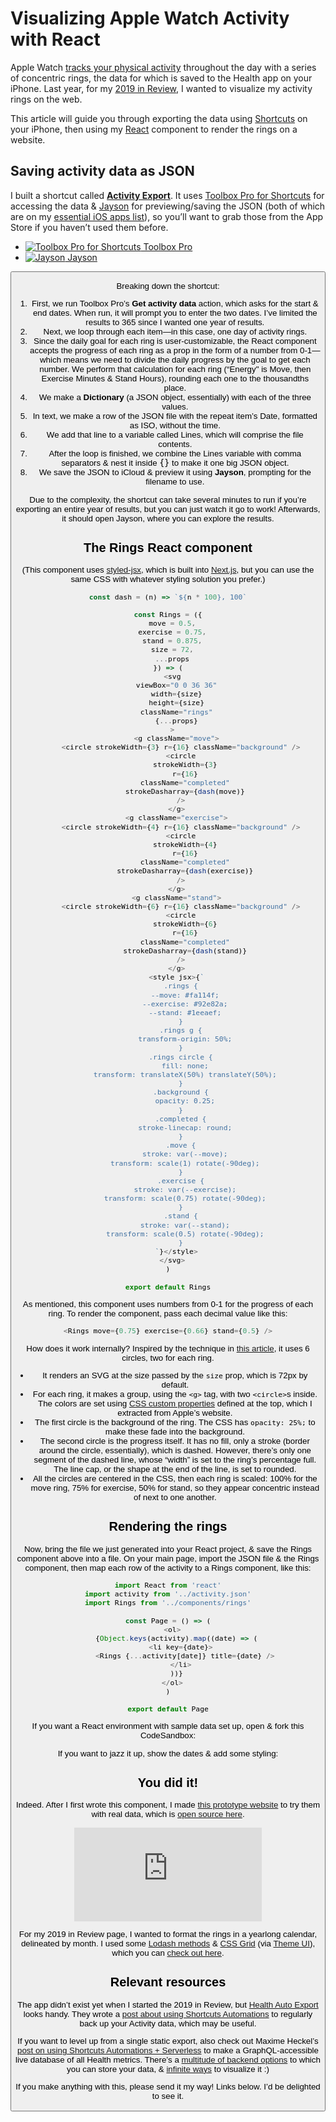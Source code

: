 
# Visualizing Apple Watch Activity with React

Apple Watch [tracks your physical activity](https://www.apple.com/watch/close-your-rings/) throughout the day with a series of concentric rings, the data for which is saved to the Health app on your iPhone. Last year, for my [2019 in Review](https://2019.lachlanjc.com/activity), I wanted to visualize my activity rings on the web.

This article will guide you through exporting the data using [Shortcuts](https://support.apple.com/guide/shortcuts/welcome/ios) on your iPhone, then using my [React](https://reactjs.org/) component to render the rings on a website.

## Saving activity data as JSON

I built a shortcut called [**Activity Export**](https://www.icloud.com/shortcuts/29a9cf0990fd46be9e90322f8c5f9b8a). It uses [Toolbox Pro for Shortcuts](https://apps.apple.com/us/app/toolbox-pro-for-shortcuts/id1476205977?uo=4) for accessing the data & [Jayson](https://apps.apple.com/us/app/jayson/id1447750768?uo=4) for previewing/saving the JSON (both of which are on my [essential iOS apps list](/tools/#i-pad-apps)), so you’ll want to grab those from the App Store if you haven’t used them before.

<AppGrid my={4}>

- [![Toolbox Pro for Shortcuts](https://is1-ssl.mzstatic.com/image/thumb/Purple114/v4/b9/10/ec/b910ec11-d018-73f4-e1c2-a5bf382636c4/source/512x512bb.png) Toolbox Pro](https://apps.apple.com/us/app/toolbox-pro-for-shortcuts/id1476205977?uo=4)
- [![Jayson](https://is4-ssl.mzstatic.com/image/thumb/Purple114/v4/9a/92/26/9a922686-45e3-4239-faeb-77d4bc6bebfe/source/512x512bb.png) Jayson](https://apps.apple.com/us/app/jayson/id1447750768?uo=4)

</AppGrid>

<Button as="a" children="Download Shortcut" href="https://www.icloud.com/shortcuts/29a9cf0990fd46be9e90322f8c5f9b8a" />

Breaking down the shortcut:

1. First, we run Toolbox Pro’s **Get activity data** action, which asks for the start & end dates. When run, it will prompt you to enter the two dates. I’ve limited the results to 365 since I wanted one year of results.
1. Next, we loop through each item—in this case, one day of activity rings.
1. Since the daily goal for each ring is user-customizable, the React component accepts the progress of each ring as a prop in the form of a number from 0-1—which means we need to divide the daily progress by the goal to get each number. We perform that calculation for each ring (“Energy" is Move, then Exercise Minutes & Stand Hours), rounding each one to the thousandths place.
1. We make a **Dictionary** (a JSON object, essentially) with each of the three values.
1. In text, we make a row of the JSON file with the repeat item’s Date, formatted as ISO, without the time.
1. We add that line to a variable called Lines, which will comprise the file contents.
1. After the loop is finished, we combine the Lines variable with comma separators & nest it inside <kbd>{}</kbd> to make it one big JSON object.
1. We save the JSON to iCloud & preview it using **Jayson**, prompting for the filename to use.

Due to the complexity, the shortcut can take several minutes to run if you’re exporting an entire year of results, but you can just watch it go to work! Afterwards, it should open Jayson, where you can explore the results.

## The Rings React component

(This component uses [styled-jsx](https://github.com/vercel/styled-jsx), which is built into [Next.js](https://nextjs.org), but you can use the same CSS with whatever styling solution you prefer.)

```javascript:components/rings.js
const dash = (n) => `${n * 100}, 100`

const Rings = ({
  move = 0.5,
  exercise = 0.75,
  stand = 0.875,
  size = 72,
  ...props
}) => (
  <svg
    viewBox="0 0 36 36"
    width={size}
    height={size}
    className="rings"
    {...props}
  >
    <g className="move">
      <circle strokeWidth={3} r={16} className="background" />
      <circle
        strokeWidth={3}
        r={16}
        className="completed"
        strokeDasharray={dash(move)}
      />
    </g>
    <g className="exercise">
      <circle strokeWidth={4} r={16} className="background" />
      <circle
        strokeWidth={4}
        r={16}
        className="completed"
        strokeDasharray={dash(exercise)}
      />
    </g>
    <g className="stand">
      <circle strokeWidth={6} r={16} className="background" />
      <circle
        strokeWidth={6}
        r={16}
        className="completed"
        strokeDasharray={dash(stand)}
      />
    </g>
    <style jsx>{`
      .rings {
        --move: #fa114f;
        --exercise: #92e82a;
        --stand: #1eeaef;
      }
      .rings g {
        transform-origin: 50%;
      }
      .rings circle {
        fill: none;
        transform: translateX(50%) translateY(50%);
      }
      .background {
        opacity: 0.25;
      }
      .completed {
        stroke-linecap: round;
      }
      .move {
        stroke: var(--move);
        transform: scale(1) rotate(-90deg);
      }
      .exercise {
        stroke: var(--exercise);
        transform: scale(0.75) rotate(-90deg);
      }
      .stand {
        stroke: var(--stand);
        transform: scale(0.5) rotate(-90deg);
      }
    `}</style>
  </svg>
)

export default Rings
```

As mentioned, this component uses numbers from 0-1 for the progress of each ring. To render the component, pass each decimal value like this:

```js
<Rings move={0.75} exercise={0.66} stand={0.5} />
```

How does it work internally? Inspired by the technique in [this article](https://www.chilitime.design/2018/09/ActivityRings/), it uses 6 circles, two for each ring.

- It renders an SVG at the size passed by the `size` prop, which is 72px by default.
- For each ring, it makes a group, using the `<g>` tag, with two `<circle>`s inside. The colors are set using [CSS custom properties](https://developer.mozilla.org/en-US/docs/Web/CSS/--*) defined at the top, which I extracted from Apple’s website.
- The first circle is the background of the ring. The CSS has `opacity: 25%;` to make these fade into the background.
- The second circle is the progress itself. It has no fill, only a stroke (border around the circle, essentially), which is dashed. However, there’s only one segment of the dashed line, whose “width” is set to the ring’s percentage full. The line cap, or the shape at the end of the line, is set to rounded.
- All the circles are centered in the CSS, then each ring is scaled: 100% for the move ring, 75% for exercise, 50% for stand, so they appear concentric instead of next to one another.

## Rendering the rings

Now, bring the file we just generated into your React project, & save the Rings component above into a file. On your main page, import the JSON file & the Rings component, then map each row of the activity to a Rings component, like this:

```js:pages/index.js
import React from 'react'
import activity from '../activity.json'
import Rings from '../components/rings'

const Page = () => (
  <ol>
    {Object.keys(activity).map((date) => (
      <li key={date}>
        <Rings {...activity[date]} title={date} />
      </li>
    ))}
  </ol>
)

export default Page
```

If you want a React environment with sample data set up, open & fork this CodeSandbox:

<CodeSandbox id="react-rings-starter-p1pjl" file="/pages/index.js" />

If you want to jazz it up, show the dates & add some styling:

<CodeSandbox id="react-rings-example-857k3" file="/pages/index.js" />

## You did it!

Indeed. After I first wrote this component, I made [this prototype website](https://rings.now.sh) to try them with real data, which is [open source here](https://github.com/lachlanjc/rings).

<Embed src="https://rings.now.sh" />

For my 2019 in Review page, I wanted to format the rings in a yearlong calendar, delineated by month. I used some [Lodash methods](https://lodash.com/) & [CSS Grid](https://css-tricks.com/snippets/css/complete-guide-grid/) (via [Theme UI](https://theme-ui.com/)), which you can [check out here](https://github.com/lachlanjc/2019/blob/main/components/activity/rings.js).

## Relevant resources

The app didn’t exist yet when I started the 2019 in Review, but [Health Auto Export](https://apps.apple.com/us/app/health-auto-export-to-csv/id1115567069) looks handy. They wrote a [post about using Shortcuts Automations](https://www.healthexportapp.com/blog/automate-apple-health-exports-using-shortcuts) to regularly back up your Activity data, which may be useful.

If you want to level up from a single static export, also check out Maxime Heckel’s [post on using Shortcuts Automations + Serverless](https://blog.maximeheckel.com/posts/build-personal-health-api-shortcuts-serverless/) to make a GraphQL-accessible live database of all Health metrics. There’s a [multitude of backend options](https://leerob.io/blog/backend) to which you can store your data, & [infinite ways](https://www.datasketch.es/) to visualize it :)

If you make anything with this, please send it my way! Links below. I’d be delighted to see it.
